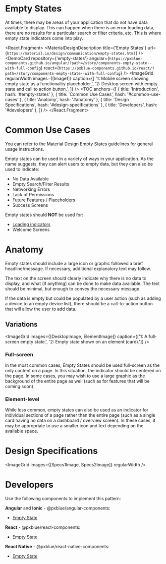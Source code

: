 
<!-- KEYWORDS: design pattern empty state placeholder -->

# Empty States

<ImageGrid images={[Banner]} regularWidth />

At times, there may be areas of your application that do not have data available to display. This can happen when there is an error loading data, there are no results for a particular search or filter criteria, etc. This is where empty state indicators come into play.

<React.Fragment>
    <MaterialDesignDescription
        title={'Empty States'}
        url={`https://material.io/design/communication/empty-states.html`}
    />
    <DemoCard
        repository={'empty-states'}
        angular={`https://pxblue-components.github.io/angular/?path=/story/components-empty-state--with-full-config`}
        react={`https://pxblue-components.github.io/react/?path=/story/components-empty-state--with-full-config`}
    />
    <ImageGrid
        regularWidth
        images={[Image1]}
        caption={[
            '1: Mobile screen showing empty state as a functionality placeholder.',
            '2: Desktop screen with empty state and call to action button.',
        ]}
    />
    <TOC
        anchors={[
            { title: 'Introduction', hash: '#empty-states' },
            { title: 'Common Use Cases', hash: '#common-use-cases' },
            { title: 'Anatomy', hash: '#anatomy' },
            { title: 'Design Specifications', hash: '#design-specifications' },
            { title: 'Developers', hash: '#developers' },
        ]}
    />
    <Divider />
</React.Fragment>

# Common Use Cases

You can refer to the Material Design Empty States guidelines for general usage instructions.

Empty states can be used in a variety of ways in your application. As the name suggests, they can alert users to empty data, but they can also be used to indicate:

-   No Data Available
-   Empty Search/Filter Results
-   Networking Errors
-   Lack of Permissions
-   Future Features / Placeholders
-   Success Screens

Empty states should **NOT** be used for:

-   [Loading indicators](/patterns/loading)
-   Welcome Screens

<Divider />

# Anatomy

Empty states should include a large icon or graphic followed a brief headline/message. If necessary, additional explanatory text may follow.

The text on the screen should clearly indicate why there is no data to display, and what (if anything) can be done to make data available. The text should be minimal, but enough to convey the necessary message.

If the data is empty but could be populated by a user action (such as adding a device to an empty device list), there should be a call-to-action button that will allow the user to add data.

## Variations

<ImageGrid
    images={[DesktopImage, ElementImage]}
    caption={['1: A full-screen empty state.', '2: Empty state shown on an element (card).']}
/>

### Full-screen

In the most common cases, Empty States should be used full-screen as the only content on a page. In this situation, the indicator should be centered on the page. In some cases, you may wish to use a large graphic as the background of the entire page as well (such as for features that will be coming soon).

### Element-level

While less common, empty states can also be used as an indicator for individual sections of a page rather than the entire page (such as a single card having no data on a dashboard / overview screen). In these cases, it may be appropriate to use a smaller icon and text depending on the available space.

<Divider />

# Design Specifications

<ImageGrid images={[Specs1Image, Specs2Image]} regularWidth />
<Divider />

# Developers

Use the following components to implement this pattern:

**Angular** and **Ionic** - @pxblue/angular-components:

-   [Empty State](https://pxblue-components.github.io/angular/?path=/info/components-empty-state--readme)

**React** - @pxblue/react-components:

-   [Empty State](https://pxblue-components.github.io/react/?path=/info/components-empty-state--get-read-me-story)

**React Native** - @pxblue/react-native-components:

-   [Empty State](https://pxblue-components.github.io/react-native/?path=/info/components-documentation--empty-state)
